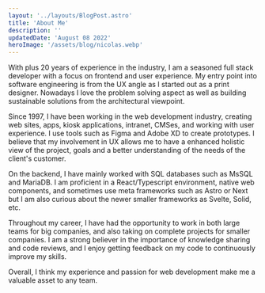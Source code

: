 ```yaml
---
layout: '../layouts/BlogPost.astro'
title: 'About Me'
description: ''
updatedDate: 'August 08 2022'
heroImage: '/assets/blog/nicolas.webp'
---
```


With plus 20 years of experience in the industry, I am a seasoned full stack developer with a focus on frontend and user experience. My entry point into software engineering is from the UX angle as I started out as a print designer. Nowadays I love the problem solving aspect as well as building sustainable solutions from the architectural viewpoint.

Since 1997, I have been working in the web development industry, creating web sites, apps, kiosk applications, intranet, CMSes, and working with user experience. I use tools such as Figma and Adobe XD to create prototypes. I believe that my involvement in UX allows me to have a enhanced holistic view of the project, goals and a better understanding of the needs of the client's customer.

On the backend, I have mainly worked with SQL databases such as MsSQL and MariaDB. I am proficient in a React/Typescript environment, native web components, and sometimes use meta frameworks such as Astro or Next but I am also curious about the newer smaller frameworks as Svelte, Solid, etc.

Throughout my career, I have had the opportunity to work in both large teams for big companies, and also taking on complete projects for smaller companies. I am a strong believer in the importance of knowledge sharing and code reviews, and I enjoy getting feedback on my code to continuously improve my skills.

Overall, I think my experience and passion for web development make me a valuable asset to any team.

<a href='https://www.linkedin.com/in/nicolashervy/' class='fa fa-linkedin'></a>

